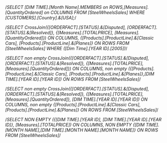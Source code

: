 /*SELECT [DIM TIME].[Month Name].MEMBERS on ROWS,[Measures].[QuantityOrdered] on COLUMNS
FROM [SteelWheelsSales] 
WHERE [CUSTOMERS].[Country].&[USA];*/

/*SELECT CrossJoin({[ORDERFACT].[STATUS].&[Disputed], 
[ORDERFACT].[STATUS].&[Resolved]}, {[Measures].[TOTALPRICE], 
[Measures].[QuantityOrdered]}) ON COLUMNS, 
{[Products].[ProductLine].&[Classic Cars], [Products].[ProductLine].&[Planes]} ON ROWS 
FROM [SteelWheelsSales] 
WHERE ([Dim Time].[YEAR ID].[2005])*/

/*SELECT non empty CrossJoin({[ORDERFACT].[STATUS].&[Disputed], 
[ORDERFACT].[STATUS].&[Resolved]}, {[Measures].[TOTALPRICE], 
[Measures].[QuantityOrdered]}) ON COLUMNS, 
non empty ({[Products].[ProductLine].&[Classic Cars], [Products].[ProductLine].&[Planes]},[DIM TIME].[YEAR ID].[YEAR ID])  ON ROWS 
FROM [SteelWheelsSales]*/

/*SELECT non empty CrossJoin({[ORDERFACT].[STATUS].&[Disputed], 
[ORDERFACT].[STATUS].&[Resolved]}, {[Measures].[TOTALPRICE], 
[Measures].[QuantityOrdered]}, [DIM TIME].[YEAR ID].[YEAR ID]) ON COLUMNS, 
non empty {[Products].[ProductLine].&[Classic Cars], [Products].[ProductLine].&[Planes]}  ON ROWS 
FROM [SteelWheelsSales]*/

/*SELECT NON EMPTY ({[DIM TIME].[YEAR ID], [DIM TIME].[YEAR ID].[YEAR ID]}, [Measures].[TOTALPRICE]) ON COLUMNS, 
NON EMPTY  {[DIM TIME].[MONTH NAME],[DIM TIME].[MONTH NAME].[MONTH NAME]} ON ROWS 
FROM [SteelWheelsSales]*/
